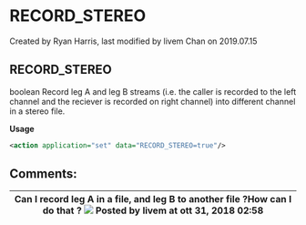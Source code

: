 
# RECORD_STEREO 

 Created by  Ryan Harris, last modified by  livem Chan on 2019.07.15

## RECORD_STEREO

boolean Record leg A and leg B streams (i.e. the caller is recorded to the left channel and the reciever is recorded on right channel) into different channel in a stereo file.

**Usage**

```xml
<action application="set" data="RECORD_STEREO=true"/>
```

## Comments:

| Can I record leg A in a file, and leg B to another file ?How can I do that ? ![](/images/icons/contenttypes/comment_16.png) Posted by livem at ott 31, 2018 02:58 |
| ---------------------------------------------------------------------------------------------------------------------------------------------------------------- |


